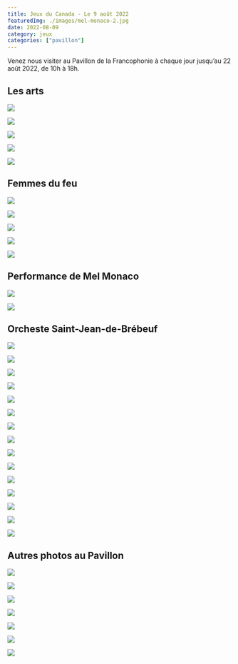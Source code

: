 ```yaml
---
title: Jeux du Canada - Le 9 août 2022
featuredImg: ./images/mel-monaco-2.jpg
date: 2022-08-09
category: jeux
categories: ["pavillon"]
---
```

Venez nous visiter au Pavillon de la Francophonie à chaque jour jusqu’au 22 août 2022, de 10h à 18h.

<h2 className="pt-5">Les arts</h2>
<div className="row">
<div className="col-md-4 my-3">

![](./images/arts-1.jpg)
</div>
<div className="col-md-4 my-3">

![](./images/arts-2.jpg)
</div>
<div className="col-md-4 my-3">

![](./images/arts-3.jpg)
</div>
<div className="col-md-4 my-3">

![](./images/arts-4.jpg)
</div>
<div className="col-md-4 my-3">

![](./images/arts-5.jpg)
</div>
</div>

<h2 className="pt-5">Femmes du feu</h2>
<div className="row">
<div className="col-md-4 my-3">

![](./images/femmes-de-feu-1.jpg)
</div>
<div className="col-md-4 my-3">

![](./images/femmes-de-feu-2.jpg)
</div>
<div className="col-md-4 my-3">

![](./images/femmes-de-feu-3.jpg)
</div>
<div className="col-md-4 my-3">

![](./images/femmes-de-feu-4.jpg)
</div>
<div className="col-md-4 my-3">

![](./images/femmes-de-feu-5.jpg)
</div>
</div>

<h2 className="pt-5">Performance de Mel Monaco</h2>
<div className="row">
<div className="col-md-4 my-3">

![](./images/mel-monaco.jpg)
</div>
<div className="col-md-4 my-3">

![](./images/mel-monaco-2.jpg)
</div>
</div>

<h2 className="pt-5">Orcheste Saint-Jean-de-Brébeuf</h2>
<div className="row">
<div className="col-md-4 my-3">

![](./images/orcheste-sjb-1.jpg)
</div>
<div className="col-md-4 my-3">

![](./images/orcheste-sjb-2.jpg)
</div>
<div className="col-md-4 my-3">

![](./images/orcheste-sjb-3.jpg)
</div>
<div className="col-md-4 my-3">

![](./images/orcheste-sjb-4.jpg)
</div>
<div className="col-md-4 my-3">

![](./images/orcheste-sjb-5.jpg)
</div>
<div className="col-md-4 my-3">

![](./images/orcheste-sjb-6.jpg)
</div>
<div className="col-md-4 my-3">

![](./images/orcheste-sjb-7.jpg)
</div>
<div className="col-md-4 my-3">

![](./images/orcheste-sjb-8.jpg)
</div>
<div className="col-md-4 my-3">

![](./images/orcheste-sjb-9.jpg)
</div>
<div className="col-md-4 my-3">

![](./images/orcheste-sjb-10.jpg)
</div>
<div className="col-md-4 my-3">

![](./images/orcheste-sjb-11.jpg)
</div>
<div className="col-md-4 my-3">

![](./images/orcheste-sjb-12.jpg)
</div>
<div className="col-md-4 my-3">

![](./images/orcheste-sjb-13.jpg)
</div>
<div className="col-md-4 my-3">

![](./images/orcheste-sjb-14.jpg)
</div>
<div className="col-md-4 my-3">

![](./images/orcheste-sjb-15.jpg)
</div>
</div>


<h2 className="pt-5">Autres photos au Pavillon</h2>
<div className="row">
<div className="col-md-4 my-3">

![](./images/maquillage.jpg)
</div>
<div className="col-md-4 my-3">

![](./images/melinda-benevole.jpg)
</div>
<div className="col-md-4 my-3">

![](./images/pavillon.jpg)
</div>
<div className="col-md-4 my-3">

![](./images/pavillon-2.jpg)
</div>
<div className="col-md-4 my-3">

![](./images/pavillon-3.jpg)
</div>
<div className="col-md-4 my-3">

![](./images/peter.jpg)
</div>
<div className="col-md-4 my-3">

![](./images/simon-et-malcolm.jpg)
</div>
</div>